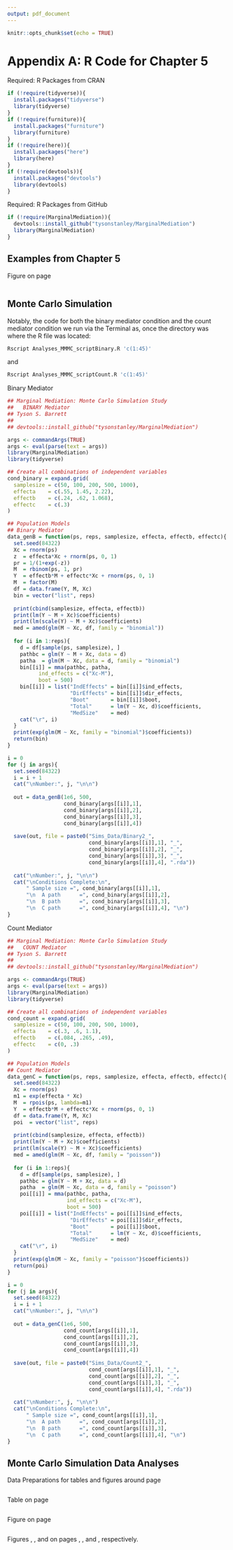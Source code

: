 ```yaml
---
output: pdf_document
---
```


```r
knitr::opts_chunk$set(echo = TRUE)
```

\doublespacing

# Appendix A: R Code for Chapter 5 {-}

\singlespace

Required: R Packages from CRAN

\small
```r
if (!require(tidyverse)){
  install.packages("tidyverse")
  library(tidyverse)
}
if (!require(furniture)){
  install.packages("furniture")
  library(furniture)
}
if (!require(here)){
  install.packages("here")
  library(here)
}
if (!require(devtools)){
  install.packages("devtools")
  library(devtools)
}
```
\normalsize

Required: R Packages from GitHub

\small
```r
if (!require(MarginalMediation)){
  devtools::install_github("tysonstanley/MarginalMediation")
  library(MarginalMediation)
}
```
\normalsize

\clearpage

## Examples from Chapter 5 {-}

Figure \ref{fig:interaction} on page \pageref{fig:interaction}

\small
```r
```
\normalsize

\clearpage


## Monte Carlo Simulation {-}

Notably, the code for both the binary mediator condition and the count mediator condition we run via the Terminal as, once the directory was where the R file was located:

\small
```bash
Rscript Analyses_MMMC_scriptBinary.R 'c(1:45)'
```
\normalsize

\noindent and

\small
```bash
Rscript Analyses_MMMC_scriptCount.R 'c(1:45)'
```
\normalsize

Binary Mediator

\small
```r
## Marginal Mediation: Monte Carlo Simulation Study
##   BINARY Mediator
## Tyson S. Barrett
##
## devtools::install_github("tysonstanley/MarginalMediation")

args <- commandArgs(TRUE)
args <- eval(parse(text = args))
library(MarginalMediation)
library(tidyverse)

## Create all combinations of independent variables
cond_binary = expand.grid(
  samplesize = c(50, 100, 200, 500, 1000),
  effecta    = c(.55, 1.45, 2.22),
  effectb    = c(.24, .62, 1.068),
  effectc    = c(.3)
)

## Population Models
## Binary Mediator
data_genB = function(ps, reps, samplesize, effecta, effectb, effectc){
  set.seed(84322)
  Xc = rnorm(ps)
  z  = effecta*Xc + rnorm(ps, 0, 1)
  pr = 1/(1+exp(-z))
  M  = rbinom(ps, 1, pr)
  Y  = effectb*M + effectc*Xc + rnorm(ps, 0, 1)
  M  = factor(M)
  df = data.frame(Y, M, Xc)
  bin = vector("list", reps)
  
  print(cbind(samplesize, effecta, effectb))
  print(lm(Y ~ M + Xc)$coefficients)
  print(lm(scale(Y) ~ M + Xc)$coefficients)
  med = amed(glm(M ~ Xc, df, family = "binomial"))
  
  for (i in 1:reps){
    d = df[sample(ps, samplesize), ]
    pathbc = glm(Y ~ M + Xc, data = d)
    patha  = glm(M ~ Xc, data = d, family = "binomial")
    bin[[i]] = mma(pathbc, patha,
          ind_effects = c("Xc-M"),
          boot = 500)
    bin[[i]] = list("IndEffects" = bin[[i]]$ind_effects, 
                    "DirEffects" = bin[[i]]$dir_effects, 
                    "Boot"       = bin[[i]]$boot, 
                    "Total"      = lm(Y ~ Xc, d)$coefficients,
                    "MedSize"    = med)
    cat("\r", i)
  }
  print(exp(glm(M ~ Xc, family = "binomial")$coefficients))
  return(bin)
}

i = 0
for (j in args){
  set.seed(84322)
  i = i + 1
  cat("\nNumber:", j, "\n\n")
  
  out = data_genB(1e6, 500, 
                  cond_binary[args[[i]],1], 
                  cond_binary[args[[i]],2], 
                  cond_binary[args[[i]],3], 
                  cond_binary[args[[i]],4])
  
  save(out, file = paste0("Sims_Data/Binary2_", 
                          cond_binary[args[[i]],1], "_",
                          cond_binary[args[[i]],2], "_",
                          cond_binary[args[[i]],3], "_",
                          cond_binary[args[[i]],4], ".rda"))
  
  cat("\nNumber:", j, "\n\n")
  cat("\nConditions Complete:\n",
      " Sample size =", cond_binary[args[[i]],1], 
      "\n  A path      =", cond_binary[args[[i]],2], 
      "\n  B path      =", cond_binary[args[[i]],3], 
      "\n  C path      =", cond_binary[args[[i]],4], "\n")
}
```
\normalsize

Count Mediator

\small
```r
## Marginal Mediation: Monte Carlo Simulation Study
##   COUNT Mediator
## Tyson S. Barrett
##
## devtools::install_github("tysonstanley/MarginalMediation")

args <- commandArgs(TRUE)
args <- eval(parse(text = args))
library(MarginalMediation)
library(tidyverse)

## Create all combinations of independent variables
cond_count = expand.grid(
  samplesize = c(50, 100, 200, 500, 1000),
  effecta    = c(.3, .6, 1.1),
  effectb    = c(.084, .265, .49),
  effectc    = c(0, .3)
)

## Population Models
## Count Mediator
data_genC = function(ps, reps, samplesize, effecta, effectb, effectc){
  set.seed(84322)
  Xc = rnorm(ps)
  m1 = exp(effecta * Xc)
  M  = rpois(ps, lambda=m1)
  Y  = effectb*M + effectc*Xc + rnorm(ps, 0, 1)
  df = data.frame(Y, M, Xc)
  poi  = vector("list", reps)
  
  print(cbind(samplesize, effecta, effectb))
  print(lm(Y ~ M + Xc)$coefficients)
  print(lm(scale(Y) ~ M + Xc)$coefficients)
  med = amed(glm(M ~ Xc, df, family = "poisson"))
  
  for (i in 1:reps){
    d = df[sample(ps, samplesize), ]
    pathbc = glm(Y ~ M + Xc, data = d)
    patha  = glm(M ~ Xc, data = d, family = "poisson")
    poi[[i]] = mma(pathbc, patha,
                   ind_effects = c("Xc-M"),
                   boot = 500)
    poi[[i]] = list("IndEffects" = poi[[i]]$ind_effects, 
                    "DirEffects" = poi[[i]]$dir_effects, 
                    "Boot"       = poi[[i]]$boot, 
                    "Total"      = lm(Y ~ Xc, d)$coefficients,
                    "MedSize"    = med)
    cat("\r", i)
  }
  print(exp(glm(M ~ Xc, family = "poisson")$coefficients))
  return(poi)
}

i = 0
for (j in args){
  set.seed(84322)
  i = i + 1
  cat("\nNumber:", j, "\n\n")
  
  out = data_genC(1e6, 500, 
                  cond_count[args[[i]],1], 
                  cond_count[args[[i]],2], 
                  cond_count[args[[i]],3], 
                  cond_count[args[[i]],4])
  
  save(out, file = paste0("Sims_Data/Count2_", 
                          cond_count[args[[i]],1], "_",
                          cond_count[args[[i]],2], "_",
                          cond_count[args[[i]],3], "_",
                          cond_count[args[[i]],4], ".rda"))
  
  cat("\nNumber:", j, "\n\n")
  cat("\nConditions Complete:\n",
      " Sample size =", cond_count[args[[i]],1], 
      "\n  A path      =", cond_count[args[[i]],2], 
      "\n  B path      =", cond_count[args[[i]],3], 
      "\n  C path      =", cond_count[args[[i]],4], "\n")
}
```
\normalsize

\clearpage

## Monte Carlo Simulation Data Analyses {-}

Data Preparations for tables and figures around page \pageref{tab_discrep}

\small
```r
```
\normalsize

Table \ref{tab_discrep} on page \pageref{tab_discrep}

\small
```r
```
\normalsize

Figure \ref{fig:totaltotal} on page \pageref{fig:totaltotal}

\small
```r
```
\normalsize

Figures \ref{fig_power}, \ref{fig_acc}, and \ref{fig_ci} on pages \pageref{fig_power}, \pageref{fig_acc}, and \pageref{fig_ci}, respectively.

\small
```r
```
\normalsize

